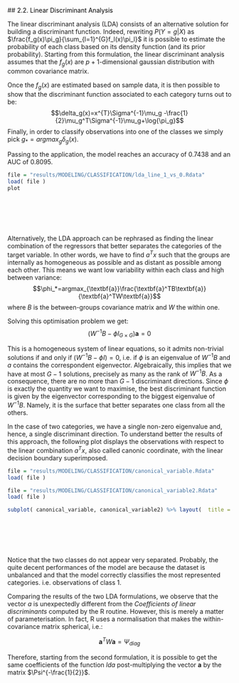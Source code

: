 ##<a name="22_LDA" style="pointer-events: none; cursor: default;" ><font color="black"> 2.2. Linear Discriminant Analysis</font></a>

The linear discriminant analysis (LDA) consists of an alternative solution for building a discriminant function. Indeed, rewriting $P(Y=g|X)$ as $\frac{f_g(x)\pi_g}{\sum_{l=1}^{G}f_l(x)\pi_l}$ it is possible to estimate the probability of each class based on its density function (and its prior probability). Starting from this formulation, the linear discriminant analysis assumes that the $f_g(x)$ are $p+1$-dimensional gaussian distribution with common covariance matrix.

Once the $f_g(x)$ are estimated based on sample data, it is then possible to show that the discriminant function associated to each category turns out to be:
$$\delta_g(x)=x^{T}\Sigma^{-1}\mu_g -\frac{1}{2}\mu_g^T\Sigma^{-1}\mu_g+\log{\pi_g}$$
Finally, in order to classify observations into one of the classes we simply pick $g_*=argmax_g\delta_g(x)$.

Passing to the application, the model reaches an accuracy of 0.7438 and an AUC of 0.8095.


```r
file = "results/MODELING/CLASSIFICATION/lda_line_1_vs_0.Rdata"
load( file )
plot
```

<br></br>
<br></br>


Alternatively, the LDA approach can be rephrased as finding the linear combination of the regressors that better separates the categories of the target variable. In other words, we have to find  $a^Tx$ such that the groups are internally as homogeneous as possible and as distant as possible among each other. This means we want low variability within each class and high between variance:
$$\phi_*=argmax_{\textbf{a}}\frac{\textbf{a}^TB\textbf{a}}{\textbf{a}^TW\textbf{a}}$$
where $B$ is the between-groups covariance matrix and $W$ the within one.

Solving this optimisation problem we get:
$$(W^{-1}B-\phi I_{G \times G})\textbf{a}=0$$

This is a homogeneous system of linear equations, so it admits non-trivial solutions if and only if $(W^{-1}B-\phi I)=0$, i.e. if $\phi$ is an eigenvalue of $W^{-1}B$ and $a$ contains the correspondent eigenvector. Algebraically, this implies that we have at most $G-1$ solutions, precisely as many as the rank of $W^{-1}B$. As a consequence, there are no more than $G-1$ discriminant directions. Since $\phi$ is exactly the quantity we want to maximise, the best discriminant function is given by the eigenvector corresponding to the biggest eigenvalue of $W^{-1}B$. Namely, it is the surface that better separates one class from all the others.


In the case of two categories, we have a single non-zero eigenvalue and, hence, a single discriminant direction. To understand better the results of this approach, the following plot displays the observations with respect to the linear combination  $a^Tx$, also called canonic coordinate, with the linear decision boundary superimposed.

```r
file = "results/MODELING/CLASSIFICATION/canonical_variable.Rdata"
load( file )

file = "results/MODELING/CLASSIFICATION/canonical_variable2.Rdata"
load( file )

subplot( canonical_variable, canonical_variable2) %>% layout(  title = 'Variabile Canonica')

```

<br></br>
<br></br>

Notice that the two classes do not appear very separated. Probably, the quite decent performances of the model are because the dataset is unbalanced and that the model correctly classifies the most represented categories. i.e. observations of class 1.

Comparing the results of the two LDA formulations, we observe that the vector $a$ is unexpectedly different from the *Coefficients of linear discriminants* computed by the R routine.
However, this is merely a matter of parameterisation. In fact, R uses a normalisation that makes the within-covariance matrix spherical, i.e.:

$$ \textbf{a}^TW\textbf{a} = \Psi_{diag} $$

Therefore, starting from the second formulation, it is possible to get the same coefficients of the function *lda* post-multiplying the vector $\textbf{a}$ by the matrix $\Psi^{-\frac{1}{2}}$.

<br></br>
<br></br>

